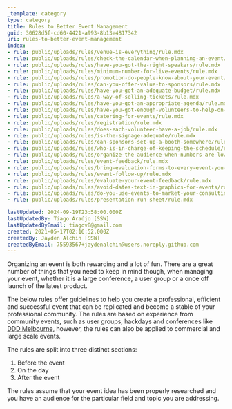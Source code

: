 ```yaml
---
_template: category
type: category
title: Rules to Better Event Management
guid: 30628d5f-cd60-4421-a993-8b13e4817342
uri: rules-to-better-event-management
index:
- rule: public/uploads/rules/venue-is-everything/rule.mdx
- rule: public/uploads/rules/check-the-calendar-when-planning-an-event/rule.mdx
- rule: public/uploads/rules/have-you-got-the-right-speakers/rule.mdx
- rule: public/uploads/rules/minimum-number-for-live-events/rule.mdx
- rule: public/uploads/rules/promotion-do-people-know-about-your-event/rule.mdx
- rule: public/uploads/rules/can-you-offer-value-to-sponsors/rule.mdx
- rule: public/uploads/rules/have-you-got-an-adequate-budget/rule.mdx
- rule: public/uploads/rules/a-way-of-selling-tickets/rule.mdx
- rule: public/uploads/rules/have-you-got-an-appropriate-agenda/rule.mdx
- rule: public/uploads/rules/have-you-got-enough-volunteers-to-help-on-the-day/rule.mdx
- rule: public/uploads/rules/catering-for-events/rule.mdx
- rule: public/uploads/rules/registration/rule.mdx
- rule: public/uploads/rules/does-each-volunteer-have-a-job/rule.mdx
- rule: public/uploads/rules/is-the-signage-adequate/rule.mdx
- rule: public/uploads/rules/can-sponsors-set-up-a-booth-somewhere/rule.mdx
- rule: public/uploads/rules/who-is-in-charge-of-keeping-the-schedule/rule.mdx
- rule: public/uploads/rules/organize-the-audience-when-numbers-are-low/rule.mdx
- rule: public/uploads/rules/event-feedback/rule.mdx
- rule: public/uploads/rules/bring-evaluation-forms-to-every-event-you-speak-at/rule.mdx
- rule: public/uploads/rules/event-follow-up/rule.mdx
- rule: public/uploads/rules/evaluate-your-event-feedback/rule.mdx
- rule: public/uploads/rules/avoid-dates-text-in-graphics-for-events/rule.mdx
- rule: public/uploads/rules/do-you-use-events-to-market-your-consulting-work/rule.mdx
- rule: public/uploads/rules/presentation-run-sheet/rule.mdx

lastUpdated: 2024-09-19T23:58:00.000Z
lastUpdatedBy: Tiago Araújo [SSW]
lastUpdatedByEmail: tiagov8@gmail.com
created: 2021-05-17T02:16:52.000Z
createdBy: Jayden Alchin [SSW]
createdByEmail: 75593567+jaydenalchin@users.noreply.github.com
---
```

Organizing an event is both rewarding and a lot of fun. There are a great number of things that you need to keep in mind though, when managing your event, whether it is a large conference, a user group or a once off launch of the latest product.

The below rules offer guidelines to help you create a professional, efficient and successful event that can be replicated and become a stable of your professional community. The rules are based on experience from community events, such as user groups, hackdays and conferences like [DDD Melbourne](https://www.dddmelbourne.com/), however, the rules can also be applied to commercial and large scale events.

The rules are split into three distinct sections:

1. Before the event
2. On the day
3. After the event

The rules assume that your event idea has been properly researched and you have an audience for the particular field and topic you are addressing.
